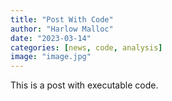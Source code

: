 ```yaml
---
title: "Post With Code"
author: "Harlow Malloc"
date: "2023-03-14"
categories: [news, code, analysis]
image: "image.jpg"
---
```


This is a post with executable code.

